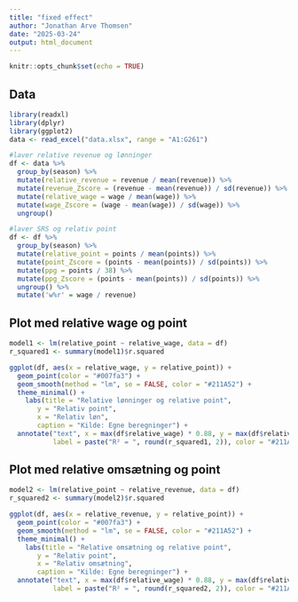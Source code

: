 ```yaml
---
title: "fixed effect"
author: "Jonathan Arve Thomsen"
date: "2025-03-24"
output: html_document
---
```


```r
knitr::opts_chunk$set(echo = TRUE)
```

## Data
```r
library(readxl)
library(dplyr)
library(ggplot2)
data <- read_excel("data.xlsx", range = "A1:G261")

#laver relative revenue og lønninger
df <- data %>%
  group_by(season) %>%
  mutate(relative_revenue = revenue / mean(revenue)) %>%
  mutate(revenue_Zscore = (revenue - mean(revenue)) / sd(revenue)) %>%
  mutate(relative_wage = wage / mean(wage)) %>%
  mutate(wage_Zscore = (wage - mean(wage)) / sd(wage)) %>%
  ungroup()

#laver SRS og relativ point
df <- df %>%
  group_by(season) %>%
  mutate(relative_point = points / mean(points)) %>%
  mutate(point_Zscore = (points - mean(points)) / sd(points)) %>%
  mutate(ppg = points / 38) %>% 
  mutate(ppg_Zscore = (points - mean(points)) / sd(points)) %>%
  ungroup() %>%
  mutate('w%r' = wage / revenue)
```

## Plot med relative wage og point
```r
model1 <- lm(relative_point ~ relative_wage, data = df)
r_squared1 <- summary(model1)$r.squared

ggplot(df, aes(x = relative_wage, y = relative_point)) +
  geom_point(color = "#007fa3") +
  geom_smooth(method = "lm", se = FALSE, color = "#211A52") +
  theme_minimal() +
    labs(title = "Relative lønninger og relative point",
       y = "Relativ point", 
       x = "Relativ løn",
       caption = "Kilde: Egne beregninger") + 
  annotate("text", x = max(df$relative_wage) * 0.88, y = max(df$relative_point) * 0.95,
           label = paste("R² = ", round(r_squared1, 2)), color = "#211A52", size = 3.7)

```

## Plot med relative omsætning og point
```r
model2 <- lm(relative_point ~ relative_revenue, data = df)
r_squared2 <- summary(model2)$r.squared

ggplot(df, aes(x = relative_revenue, y = relative_point)) +
  geom_point(color = "#007fa3") +
  geom_smooth(method = "lm", se = FALSE, color = "#211A52") +
  theme_minimal() +
    labs(title = "Relative omsætning og relative point",
       y = "Relativ point", 
       x = "Relativ omsætning",
       caption = "Kilde: Egne beregninger") +
  annotate("text", x = max(df$relative_wage) * 0.88, y = max(df$relative_point) * 0.96,
           label = paste("R² = ", round(r_squared2, 2)), color = "#211A52", size = 3.7)

```


